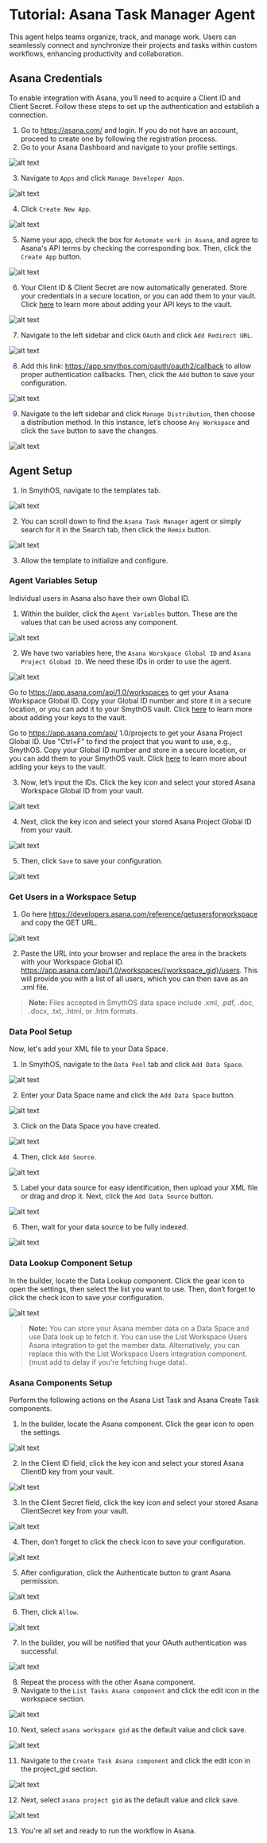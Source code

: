 # Tutorial: Asana Task Manager Agent

This agent helps teams organize, track, and manage work. Users can seamlessly connect and synchronize their projects and tasks within custom workflows, enhancing productivity and collaboration.

<YouTube videoId="jPBCl1Fy9hk" title="SmythOS - Asana Task Manager Agent" />

## Asana Credentials

To enable integration with Asana, you’ll need to acquire a Client ID and Client Secret. Follow these steps to set up the authentication and establish a connection.

1. Go to https://asana.com/ and login. If you do not have an account, proceed to create one by following the registration process.
2. Go to your Asana Dashboard and navigate to your profile settings.

<Image src="/img/asana_task_manager_agent/1.png" alt="alt text" />

3. Navigate to `Apps` and click `Manage Developer Apps`.

<Image src="/img/asana_task_manager_agent/2.png" alt="alt text" />

4. Click `Create New App`.

<Image src="/img/asana_task_manager_agent/3.png" alt="alt text" />

5. Name your app, check the box for `Automate work in Asana`, and agree to Asana's API terms by checking the corresponding box. Then, click the `Create App` button.

<Image src="/img/asana_task_manager_agent/4.png" alt="alt text" />

6. Your Client ID & Client Secret are now automatically generated. Store your credentials in a secure location, or you can add them to your vault. Click [here](https://app.smythos.com/doc/#/vault/keysManagement?id=keys) to learn more about adding your API keys to the vault.

<Image src="/img/asana_task_manager_agent/5.png" alt="alt text" />

7. Navigate to the left sidebar and click `OAuth` and click `Add Redirect URL`. 

<Image src="/img/asana_task_manager_agent/6.png" alt="alt text" />

8. Add this link: https://app.smythos.com/oauth/oauth2/callback to allow proper authentication callbacks. Then, click the `Add` button to save your configuration.

<Image src="/img/asana_task_manager_agent/7.png" alt="alt text" />

9. Navigate to the left sidebar and click `Manage Distribution`, then choose a distribution method. In this instance, let’s choose `Any Workspace` and click the `Save` button to save the changes.

<Image src="/img/asana_task_manager_agent/8.png" alt="alt text" />

## Agent Setup

1. In SmythOS, navigate to the templates tab.

<Image src="/img/asana_task_manager_agent/9.png" alt="alt text" />

2. You can scroll down to find the `Asana Task Manager` agent or simply search for it in the Search tab, then click the `Remix` button.

<Image src="/img/asana_task_manager_agent/10.png" alt="alt text" />

3. Allow the template to initialize and configure.

### Agent Variables Setup

Individual users in Asana also have their own Global ID.

1. Within the builder, click the `Agent Variables` button. These are the values that can be used across any component.

<Image src="/img/asana_task_manager_agent/11.png" alt="alt text" />

2. We have two variables here, the `Asana Worskpace Global ID` and `Asana Project Globad ID`. We need these IDs in order to use the agent.

<Image src="/img/asana_task_manager_agent/12.png" alt="alt text" />

Go to https://app.asana.com/api/1.0/workspaces to get your Asana Workspace Global ID. Copy your Global ID number and store it in a secure location, or you can add it to your SmythOS vault. Click [here](https://app.smythos.com/doc/#/vault/keysManagement?id=keys) to learn more about adding your keys to the vault.

Go to https://app.asana.com/api/ 1.0/projects to get your Asana Project Global ID. Use "Ctrl+F" to find the project that you want to use, e.g., SmythOS. Copy your Global ID number and store in a secure location, or you can add them to your SmythOS vault. Click [here](https://app.smythos.com/doc/#/vault/keysManagement?id=keys) to learn more about adding your keys to the vault.

3. Now, let’s input the IDs. Click the key icon and select your stored Asana Workspace Global ID from your vault.

<Image src="/img/asana_task_manager_agent/13.png" alt="alt text" />

4. Next, click the key icon and select your stored Asana Project Global ID from your vault.

<Image src="/img/asana_task_manager_agent/14.png" alt="alt text" />

5. Then, click `Save` to save your configuration.

<Image src="/img/asana_task_manager_agent/15.png" alt="alt text" />

### Get Users in a Workspace Setup

1. Go here https://developers.asana.com/reference/getusersforworkspace and copy the GET URL.

<Image src="/img/asana_task_manager_agent/16.png" alt="alt text" />

2. Paste the URL into your browser and replace the area in the brackets with your Workspace Global ID. 
https://app.asana.com/api/1.0/workspaces/{workspace_gid}/users. This will provide you with a list of all users, which you can then save as an .xml file. 

> **Note:** Files accepted in SmythOS data space include .xml, .pdf, .doc, .docx, .txt, .html, or .htm formats.

### Data Pool Setup

Now, let's add your XML file to your Data Space.

1. In SmythOS, navigate to the `Data Pool` tab and click `Add Data Space`.

<Image src="/img/asana_task_manager_agent/17.png" alt="alt text" />

2. Enter your Data Space name and click the `Add Data Space` button.

<Image src="/img/asana_task_manager_agent/18.png" alt="alt text" />

3. Click on the Data Space you have created.

<Image src="/img/asana_task_manager_agent/19.png" alt="alt text" />

4. Then, click `Add Source`.

<Image src="/img/asana_task_manager_agent/20.png" alt="alt text" />

5. Label your data source for easy identification, then upload your XML file or drag and drop it. Next, click the `Add Data Source` button.

<Image src="/img/asana_task_manager_agent/21.png" alt="alt text" />

6. Then, wait for your data source to be fully indexed.

<Image src="/img/asana_task_manager_agent/22.png" alt="alt text" />

### Data Lookup Component Setup

In the builder, locate the Data Lookup component. Click the gear icon to open the settings, then select the list you want to use. Then, don’t forget to click the check icon to save your configuration.

<Image src="/img/asana_task_manager_agent/23.png" alt="alt text" />

> **Note:** You can store your Asana member data on a Data Space and use Data look up to fetch it. You can use the List Workspace Users Asana integration to get the member data. Alternatively, you can replace this with the List Workspace Users integration component. (must add to delay if you're fetching huge data).

### Asana Components Setup

Perform the following actions on the Asana List Task and Asana Create Task components.

1. In the builder, locate the Asana component. Click the gear icon to open the settings.

<Image src="/img/asana_task_manager_agent/24.png" alt="alt text" />

2. In the Client ID field, click the key icon and select your stored Asana ClientID key from your vault.

<Image src="/img/asana_task_manager_agent/25.png" alt="alt text" />

3. In the Client Secret field, click the key icon and select your stored Asana ClientSecret key from your vault.

<Image src="/img/asana_task_manager_agent/26.png" alt="alt text" />

4. Then, don’t forget to click the check icon to save your configuration.

<Image src="/img/asana_task_manager_agent/27.png" alt="alt text" />

5. After configuration, click the Authenticate button to grant Asana permission.

<Image src="/img/asana_task_manager_agent/28.png" alt="alt text" />

6. Then, click `Allow`.

<Image src="/img/asana_task_manager_agent/29.png" alt="alt text" />

7. In the builder, you will be notified that your OAuth authentication was successful.

<Image src="/img/asana_task_manager_agent/30.png" alt="alt text" />

8. Repeat the process with the other Asana component.
9. Navigate to the `List Tasks Asana component` and click the edit icon in the workspace section.

<Image src="/img/asana_task_manager_agent/31.png" alt="alt text" />

10. Next, select `asana workspace gid` as the default value and click save.

<Image src="/img/asana_task_manager_agent/32.png" alt="alt text" />

11. Navigate to the `Create Task Asana component` and click the edit icon in the project_gid section.

<Image src="/img/asana_task_manager_agent/33.png" alt="alt text" />

12. Next, select `asana project gid` as the default value and click save.

<Image src="/img/asana_task_manager_agent/34.png" alt="alt text" />

13. You're all set and ready to run the workflow in Asana.
